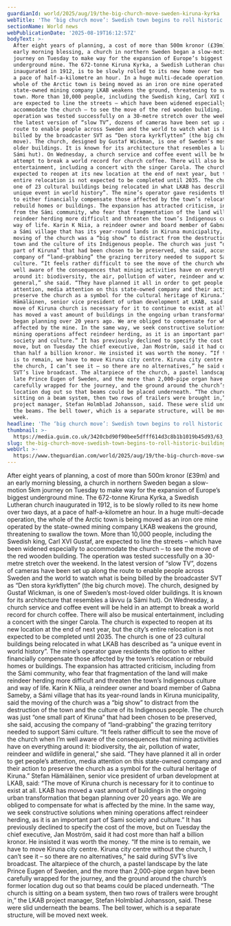 ```yaml
---
guardianId: world/2025/aug/19/the-big-church-move-sweden-kiruna-kyrka
webTitle: 'The ‘big church move’: Swedish town begins to roll historic building 5km'
sectionName: World news
webPublicationDate: '2025-08-19T16:12:57Z'
bodyText: >-
  After eight years of planning, a cost of more than 500m kronor (£39m) and an
  early morning blessing, a church in northern Sweden began a slow-motion 5km
  journey on Tuesday to make way for the expansion of Europe’s biggest
  underground mine. The 672-tonne Kiruna Kyrka, a Swedish Lutheran church
  inaugurated in 1912, is to be slowly rolled to its new home over two days, at
  a pace of half-a-kilometre an hour. In a huge multi-decade operation, the
  whole of the Arctic town is being moved as an iron ore mine operated by the
  state-owned mining company LKAB weakens the ground, threatening to swallow the
  town. More than 10,000 people, including the Swedish king, Carl XVI Gustaf,
  are expected to line the streets – which have been widened especially to
  accommodate the church – to see the move of the red wooden building. The
  operation was tested successfully on a 30-metre stretch over the weekend. In
  the latest version of “slow TV”, dozens of cameras have been set up along the
  route to enable people across Sweden and the world to watch what is being
  billed by the broadcaster SVT as “Den stora kyrkflytten” (the big church
  move). The church, designed by Gustaf Wickman, is one of Sweden’s most-loved
  older buildings. It is known for its architecture that resembles a lávvu (a
  Sámi hut). On Wednesday, a church service and coffee event will be held in an
  attempt to break a world record for church coffee. There will also be musical
  entertainment, including a concert with the singer Carola. The church is
  expected to reopen at its new location at the end of next year, but the city’s
  entire relocation is not expected to be completed until 2035. The church is
  one of 23 cultural buildings being relocated in what LKAB has described as “a
  unique event in world history”. The mine’s operator gave residents the option
  to either financially compensate those affected by the town’s relocation or
  rebuild homes or buildings. The expansion has attracted criticism, including
  from the Sámi community, who fear that fragmentation of the land will make
  reindeer herding more difficult and threaten the town’s Indigenous culture and
  way of life. Karin K Niia, a reindeer owner and board member of Gabna Sameby,
  a Sámi village that has its year-round lands in Kiruna municipality, said the
  moving of the church was a “big show” to distract from the destruction of the
  town and the culture of its Indigenous people. The church was just “one small
  part of Kiruna” that had been chosen to be preserved, she said, accusing the
  company of “land-grabbing” the grazing territory needed to support Sámi
  culture. “It feels rather difficult to see the move of the church when I’m
  well aware of the consequences that mining activities have on everything
  around it: biodiversity, the air, pollution of water, reindeer and wildlife in
  general,” she said. “They have planned it all in order to get people’s
  attention, media attention on this state-owned company and their action to
  preserve the church as a symbol for the cultural heritage of Kiruna.” Stefan
  Hämäläinen, senior vice president of urban development at LKAB, said: “The
  move of Kiruna church is necessary for it to continue to exist at all. LKAB
  has moved a vast amount of buildings in the ongoing urban transformation that
  began planning over 20 years ago. We are obliged to compensate for what is
  affected by the mine. In the same way, we seek constructive solutions when
  mining operations affect reindeer herding, as it is an important part of Sami
  society and culture.” It has previously declined to specify the cost of the
  move, but on Tuesday the chief executive, Jan Moström, said it had cost more
  than half a billion kronor. He insisted it was worth the money. “If the mine
  is to remain, we have to move Kiruna city centre. Kiruna city centre without
  the church, I can’t see it – so there are no alternatives,” he said during
  SVT’s live broadcast. The altarpiece of the church, a pastel landscape by the
  late Prince Eugen of Sweden, and the more than 2,000-pipe organ have been
  carefully wrapped for the journey, and the ground around the church’s former
  location dug out so that beams could be placed underneath. “The church is
  sitting on a beam system, then two rows of trailers were brought in,” the LKAB
  project manager, Stefan Holmblad Johansson, said. These were slid underneath
  the beams. The bell tower, which is a separate structure, will be moved next
  week.
headline: 'The ‘big church move’: Swedish town begins to roll historic building 5km'
thumbnail: >-
  https://media.guim.co.uk/3420cbd90f90bee5dfff614d3c8b1b1019b45d93/63_0_5040_4032/500.jpg
slug: the-big-church-move-swedish-town-begins-to-roll-historic-building-5km
webUrl: >-
  https://www.theguardian.com/world/2025/aug/19/the-big-church-move-sweden-kiruna-kyrka
---
```

After eight years of planning, a cost of more than 500m kronor (£39m) and an early morning blessing, a church in northern Sweden began a slow-motion 5km journey on Tuesday to make way for the expansion of Europe’s biggest underground mine. The 672-tonne Kiruna Kyrka, a Swedish Lutheran church inaugurated in 1912, is to be slowly rolled to its new home over two days, at a pace of half-a-kilometre an hour. In a huge multi-decade operation, the whole of the Arctic town is being moved as an iron ore mine operated by the state-owned mining company LKAB weakens the ground, threatening to swallow the town. More than 10,000 people, including the Swedish king, Carl XVI Gustaf, are expected to line the streets – which have been widened especially to accommodate the church – to see the move of the red wooden building. The operation was tested successfully on a 30-metre stretch over the weekend. In the latest version of “slow TV”, dozens of cameras have been set up along the route to enable people across Sweden and the world to watch what is being billed by the broadcaster SVT as “Den stora kyrkflytten” (the big church move). The church, designed by Gustaf Wickman, is one of Sweden’s most-loved older buildings. It is known for its architecture that resembles a lávvu (a Sámi hut). On Wednesday, a church service and coffee event will be held in an attempt to break a world record for church coffee. There will also be musical entertainment, including a concert with the singer Carola. The church is expected to reopen at its new location at the end of next year, but the city’s entire relocation is not expected to be completed until 2035. The church is one of 23 cultural buildings being relocated in what LKAB has described as “a unique event in world history”. The mine’s operator gave residents the option to either financially compensate those affected by the town’s relocation or rebuild homes or buildings. The expansion has attracted criticism, including from the Sámi community, who fear that fragmentation of the land will make reindeer herding more difficult and threaten the town’s Indigenous culture and way of life. Karin K Niia, a reindeer owner and board member of Gabna Sameby, a Sámi village that has its year-round lands in Kiruna municipality, said the moving of the church was a “big show” to distract from the destruction of the town and the culture of its Indigenous people. The church was just “one small part of Kiruna” that had been chosen to be preserved, she said, accusing the company of “land-grabbing” the grazing territory needed to support Sámi culture. “It feels rather difficult to see the move of the church when I’m well aware of the consequences that mining activities have on everything around it: biodiversity, the air, pollution of water, reindeer and wildlife in general,” she said. “They have planned it all in order to get people’s attention, media attention on this state-owned company and their action to preserve the church as a symbol for the cultural heritage of Kiruna.” Stefan Hämäläinen, senior vice president of urban development at LKAB, said: “The move of Kiruna church is necessary for it to continue to exist at all. LKAB has moved a vast amount of buildings in the ongoing urban transformation that began planning over 20 years ago. We are obliged to compensate for what is affected by the mine. In the same way, we seek constructive solutions when mining operations affect reindeer herding, as it is an important part of Sami society and culture.” It has previously declined to specify the cost of the move, but on Tuesday the chief executive, Jan Moström, said it had cost more than half a billion kronor. He insisted it was worth the money. “If the mine is to remain, we have to move Kiruna city centre. Kiruna city centre without the church, I can’t see it – so there are no alternatives,” he said during SVT’s live broadcast. The altarpiece of the church, a pastel landscape by the late Prince Eugen of Sweden, and the more than 2,000-pipe organ have been carefully wrapped for the journey, and the ground around the church’s former location dug out so that beams could be placed underneath. “The church is sitting on a beam system, then two rows of trailers were brought in,” the LKAB project manager, Stefan Holmblad Johansson, said. These were slid underneath the beams. The bell tower, which is a separate structure, will be moved next week.
